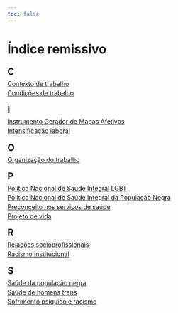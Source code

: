 ```yaml
---
toc: false
---
```


# Índice remissivo {.unnumbered}

::: {style="line-height: 0.5;"}

## C

[Contexto de trabalho](rodrigues_trabalho.qmd)

[Condições de trabalho](rodrigues_trabalho.qmd)

## I

[Instrumento Gerador de Mapas Afetivos](neta_reescrevendo.qmd)

[Intensificação laboral](rodrigues_trabalho.qmd)

## O

[Organização do trabalho](rodrigues_trabalho.qmd)

## P

[Política Nacional de Saúde Integral LGBT](aragao_saude_trans.qmd)

[Política Nacional de Saúde Integral da População Negra](barbosa_aquilomba.qmd)

[Preconceito nos serviços de saúde](aragao_saude_trans.qmd)

[Projeto de vida](neta_reescrevendo.qmd)

## R 

[Relações socioprofissionais](rodrigues_trabalho.qmd)

[Racismo institucional](barbosa_aquilomba.qmd)

## S

[Saúde da população negra](barbosa_aquilomba.qmd)

[Saúde de homens trans](aragao_saude_trans.qmd)

[Sofrimento psíquico e racismo](barbosa_aquilomba.qmd)


:::

